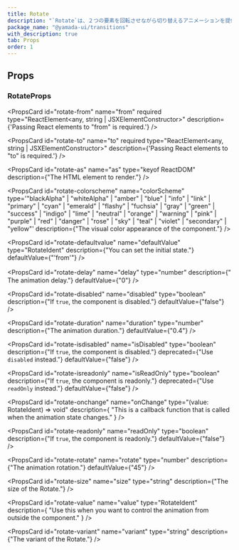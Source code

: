 ```yaml
---
title: Rotate
description: "`Rotate`は、２つの要素を回転させながら切り替えるアニメーションを提供するコンポーネントです。"
package_name: "@yamada-ui/transitions"
with_description: true
tab: Props
order: 1
---
```


## Props

### RotateProps

<PropsCard
  id="rotate-from"
  name="from"
  required
  type="ReactElement<any, string | JSXElementConstructor<any>>"
  description={'Passing React elements to "from" is required.'}
/>

<PropsCard
  id="rotate-to"
  name="to"
  required
  type="ReactElement<any, string | JSXElementConstructor<any>>"
  description={'Passing React elements to "to" is required.'}
/>

<PropsCard
  id="rotate-as"
  name="as"
  type="keyof ReactDOM"
  description={"The HTML element to render."}
/>

<PropsCard
  id="rotate-colorscheme"
  name="colorScheme"
  type='"blackAlpha" | "whiteAlpha" | "amber" | "blue" | "info" | "link" | "primary" | "cyan" | "emerald" | "flashy" | "fuchsia" | "gray" | "green" | "success" | "indigo" | "lime" | "neutral" | "orange" | "warning" | "pink" | "purple" | "red" | "danger" | "rose" | "sky" | "teal" | "violet" | "secondary" | "yellow"'
  description={"The visual color appearance of the component."}
/>

<PropsCard
  id="rotate-defaultvalue"
  name="defaultValue"
  type="RotateIdent"
  description={"You can set the initial state."}
  defaultValue={"'from'"}
/>

<PropsCard
  id="rotate-delay"
  name="delay"
  type="number"
  description={"　The animation delay."}
  defaultValue={"0"}
/>

<PropsCard
  id="rotate-disabled"
  name="disabled"
  type="boolean"
  description={"If `true`, the component is disabled."}
  defaultValue={"false"}
/>

<PropsCard
  id="rotate-duration"
  name="duration"
  type="number"
  description={"The animation duration."}
  defaultValue={"0.4"}
/>

<PropsCard
  id="rotate-isdisabled"
  name="isDisabled"
  type="boolean"
  description={"If `true`, the component is disabled."}
  deprecated={"Use `disabled` instead."}
  defaultValue={"false"}
/>

<PropsCard
  id="rotate-isreadonly"
  name="isReadOnly"
  type="boolean"
  description={"If `true`, the component is readonly."}
  deprecated={"Use `readOnly` instead."}
  defaultValue={"false"}
/>

<PropsCard
  id="rotate-onchange"
  name="onChange"
  type="(value: RotateIdent) => void"
  description={
    "This is a callback function that is called when the animation state changes."
  }
/>

<PropsCard
  id="rotate-readonly"
  name="readOnly"
  type="boolean"
  description={"If `true`, the component is readonly."}
  defaultValue={"false"}
/>

<PropsCard
  id="rotate-rotate"
  name="rotate"
  type="number"
  description={"The animation rotation."}
  defaultValue={"45"}
/>

<PropsCard
  id="rotate-size"
  name="size"
  type="string"
  description={"The size of the Rotate."}
/>

<PropsCard
  id="rotate-value"
  name="value"
  type="RotateIdent"
  description={
    "Use this when you want to control the animation from outside the component."
  }
/>

<PropsCard
  id="rotate-variant"
  name="variant"
  type="string"
  description={"The variant of the Rotate."}
/>
